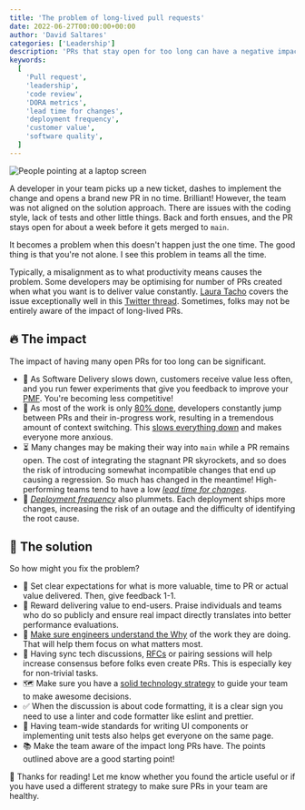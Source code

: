 ```yaml
---
title: 'The problem of long-lived pull requests'
date: 2022-06-27T00:00:00+00:00
author: 'David Saltares'
categories: ['Leadership']
description: 'PRs that stay open for too long can have a negative impact on team velocity, value delivered, stress levels and software quality. In this article I cover ways to make sure PRs do not stagnate while maintaining quality and velocity'
keywords:
  [
    'Pull request',
    'leadership',
    'code review',
    'DORA metrics',
    'lead time for changes',
    'deployment frequency',
    'customer value',
    'software quality',
  ]
---
```


![People pointing at a laptop screen](/img/code-review.jpg 'By John Schnobrich on [Unsplash](https://unsplash.com/photos/FlPc9_VocJ4)')

A developer in your team picks up a new ticket, dashes to implement the change and opens a brand new PR in no time. Brilliant! However, the team was not aligned on the solution approach. There are issues with the coding style, lack of tests and other little things. Back and forth ensues, and the PR stays open for about a week before it gets merged to `main`.

It becomes a problem when this doesn't happen just the one time. The good thing is that you're not alone. I see this problem in teams all the time.

Typically, a misalignment as to what productivity means causes the problem. Some developers may be optimising for number of PRs created when what you want is to deliver value constantly. [Laura Tacho](https://lauratacho.com/blog) covers the issue exceptionally well in this [Twitter thread](https://twitter.com/rhein_wein/status/1536351600620425216). Sometimes, folks may not be entirely aware of the impact of long-lived PRs.

## 🔥 The impact

The impact of having many open PRs for too long can be significant.

- 💸 As Software Delivery slows down, customers receive value less often, and you run fewer experiments that give you feedback to improve your [PMF](https://en.wikipedia.org/wiki/Product/market_fit). You're becoming less competitive!
- 🥵 As most of the work is only [80% done](https://www.simplethread.com/the-10x-programmer-myth/), developers constantly jump between PRs and their in-progress work, resulting in a tremendous amount of context switching. This [slows everything down](https://pacohq.com/blog/guide/the-high-price-of-context-switching-for-developers/) and makes everyone more anxious.
- ⏳ Many changes may be making their way into `main` while a PR remains open. The cost of integrating the stagnant PR skyrockets, and so does the risk of introducing somewhat incompatible changes that end up causing a regression. So much has changed in the meantime! High-performing teams tend to have a low [_lead time for changes_](https://cloud.google.com/blog/products/devops-sre/using-the-four-keys-to-measure-your-devops-performance).
- 🚢 *[Deployment frequency](https://cloud.google.com/blog/products/devops-sre/using-the-four-keys-to-measure-your-devops-performance)* also plummets. Each deployment ships more changes, increasing the risk of an outage and the difficulty of identifying the root cause.

## 🧯 The solution

So how might you fix the problem?

- 🎯 Set clear expectations for what is more valuable, time to PR or actual value delivered. Then, give feedback 1-1.
- 🥇 Reward delivering value to end-users. Praise individuals and teams who do so publicly and ensure real impact directly translates into better performance evaluations.
- 🤔 [Make sure engineers understand the Why](/help-engineers-understand-the-why/) of the work they are doing. That will help them focus on what matters most.
- 💬 Having sync tech discussions, [RFCs](https://en.wikipedia.org/wiki/Request_for_Comments) or pairing sessions will help increase consensus before folks even create PRs. This is especially key for non-trivial tasks.
- 🗺️ Make sure you have a [solid technology strategy](/series/technology-strategy/) to guide your team to make awesome decisions.
- ✅ When the discussion is about code formatting, it is a clear sign you need to use a linter and code formatter like eslint and prettier.
- 🧭 Having team-wide standards for writing UI components or implementing unit tests also helps get everyone on the same page.
- 📚 Make the team aware of the impact long PRs have. The points outlined above are a good starting point!

🙌 Thanks for reading! Let me know whether you found the article useful or if you have used a different strategy to make sure PRs in your team are healthy.
